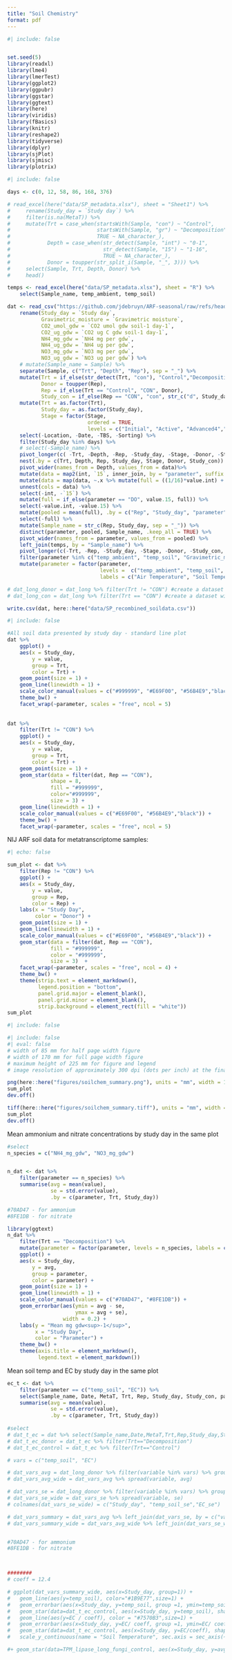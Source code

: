 ```yaml
---
title: "Soil Chemistry"
format: pdf
---
```


```r
#| include: false


set.seed(5)
library(readxl)
library(lme4)
library(lmerTest)
library(ggplot2)
library(ggpubr)
library(ggstar)
library(ggtext)
library(here)
library(viridis)
library(fBasics)
library(knitr)
library(reshape2)
library(tidyverse)
library(dplyr)
library(sjPlot)
library(sjmisc)
library(plotrix)
```

```r
#| include: false

days <- c(0, 12, 58, 86, 168, 376)

# read_excel(here("data/SP_metadata.xlsx"), sheet = "Sheet1") %>%
#     rename(Study_day = `Study day`) %>%
#     filter(is.na(MetaT)) %>%
#     mutate(Trt = case_when(startsWith(Sample, "con") ~ "Control",
#                            startsWith(Sample, "gr") ~ "Decomposition",
#                            TRUE ~ NA_character_),
#            Depth = case_when(str_detect(Sample, "int") ~ "0-1",
#                              str_detect(Sample, "15") ~ "1-16",
#                              TRUE ~ NA_character_),
#            Donor = toupper(str_split_i(Sample, "_", 3))) %>%
#     select(Sample, Trt, Depth, Donor) %>%
#     head()

temps <- read_excel(here("data/SP_metadata.xlsx"), sheet = "R") %>%
    select(Sample_name, temp_ambient, temp_soil)

dat <- read_csv("https://github.com/jdebruyn/ARF-seasonal/raw/refs/heads/main/pH_EC_etc_SP.csv") %>%
    rename(Study_day = `Study day`,
           Gravimetric_moisture = `Gravimetric moisture`,
           CO2_umol_gdw = `CO2 umol gdw soil-1 day-1`,
           CO2_ug_gdw = `CO2 ug C gdw soil-1 day-1`,
           NH4_mg_gdw = `NH4 mg per gdw`,
           NH4_ug_gdw = `NH4 ug per gdw`,
           NO3_mg_gdw = `NO3 mg per gdw`,
           NO3_ug_gdw = `NO3 ug per gdw`) %>%
    # mutate(Sample_name = Sample) %>%
    separate(Sample, c("Trt", "Depth", "Rep"), sep = "_") %>%
    mutate(Trt = if_else(str_detect(Trt, "con"), "Control","Decomposition"),
           Donor = toupper(Rep),
           Rep = if_else(Trt == "Control", "CON", Donor),
           Study_con = if_else(Rep == "CON", "con", str_c("d", Study_day, sep = "."))) %>%
    mutate(Trt = as.factor(Trt),
           Study_day = as.factor(Study_day),
           Stage = factor(Stage, 
                          ordered = TRUE,
                          levels = c("Initial", "Active", "Advanced4","Advanced6","Advanced11","Skeletonization4"))) %>%
    select(-Location, -Date, -TBS, -Sorting) %>%
    filter(Study_day %in% days) %>% 
    # select(-Sample_name) %>%
    pivot_longer(c( -Trt, -Depth, -Rep, -Study_day, -Stage, -Donor, -Study_con), names_to = "parameter") %>%
    nest(.by = c(Trt, Depth, Rep, Study_day, Stage, Donor, Study_con)) %>%
    pivot_wider(names_from = Depth, values_from = data)%>%
    mutate(data = map2(int, `15`, inner_join, by = "parameter", suffix = c(".int", ".15"))) %>%
    mutate(data = map(data, ~.x %>% mutate(full = ((1/16)*value.int) + ((15/16)*value.15))))%>% 
    unnest(cols = data) %>%
    select(-int, -`15`) %>%
    mutate(full = if_else(parameter == "DO", value.15, full)) %>%
    select(-value.int, -value.15) %>%
    mutate(pooled = mean(full), .by = c("Rep", "Study_day", "parameter")) %>%
    select(-full) %>%
    mutate(Sample_name = str_c(Rep, Study_day, sep = "_")) %>%
    distinct(parameter, pooled, Sample_name, .keep_all = TRUE) %>%
    pivot_wider(names_from = parameter, values_from = pooled) %>%
    left_join(temps, by = "Sample_name") %>%
    pivot_longer(c(-Trt, -Rep, -Study_day, -Stage, -Donor, -Study_con, -Sample_name, -ADH_ambient, -ADH_internal, -ADH_soil), names_to = "parameter") %>%
    filter(parameter %in% c("temp_ambient", "temp_soil", "Gravimetric_moisture", "pH", "EC" , "DO", "CO2_μg C_gdw", "NH4_mg_gdw", "NO3_mg_gdw", "N_percent", "C_percent", "CN_ratio")) %>%
    mutate(parameter = factor(parameter, 
                              levels =  c("temp_ambient", "temp_soil", "Gravimetric_moisture", "pH", "EC" , "DO", "CO2_μg C_gdw", "NH4_mg_gdw", "NO3_mg_gdw", "N_percent", "C_percent", "CN_ratio"),
                              labels = c("Air Temperature", "Soil Temperature", "Gravimetric Moisture", "pH", "EC" , "DO", "CO~2~ (μg gdw<sup>-1</sup>)", "NH~4~ (mg gdw<sup>-1</sup>)", "NO~3~ (mg gdw<sup>-1</sup>)", "% N", "% C", "C:N")))

# dat_long_donor = dat_long %>% filter(Trt != "CON") #create a dataset with decompostion soils only
# dat_long_con = dat_long %>% filter(Trt == "CON") #create a dataset with control soils only - these two datasets will be used to plot controls as stars while decompostion soils will be normal line plots
```

```r
write.csv(dat, here::here("data/SP_recombined_soildata.csv"))
```

```r
#| include: false

#All soil data presented by study day - standard line plot  
dat %>%
    ggplot() +
    aes(x = Study_day,
        y = value,
        group = Trt,
        color = Trt) +
    geom_point(size = 1) +
    geom_line(linewidth = 1) +
    scale_color_manual(values = c("#999999", "#E69F00", "#56B4E9","black")) +
    theme_bw() +
    facet_wrap(~parameter, scales = "free", ncol = 5)
    
    
dat %>%
    filter(Trt != "CON") %>%
    ggplot() +
    aes(x = Study_day,
        y = value,
        group = Trt,
        color = Trt) +
    geom_point(size = 1) + 
    geom_star(data = filter(dat, Rep == "CON"),
              shape = 8,
              fill = "#999999",
              color="#999999",
              size = 3) +
    geom_line(linewidth = 1) +
    scale_color_manual(values = c("#E69F00", "#56B4E9","black")) +
    theme_bw() +
    facet_wrap(~parameter, scales = "free", ncol = 5)
```


NIJ ARF soil data for metatranscriptome samples:

```r
#| echo: false

sum_plot <- dat %>%
    filter(Rep != "CON") %>%
    ggplot() +
    aes(x = Study_day, 
        y = value,
        group = Rep,
        color = Rep) +
    labs(x = "Study Day",
         color = "Donor") +
    geom_point(size = 1) +
    geom_line(linewidth = 1) + 
    scale_color_manual(values = c("#E69F00", "#56B4E9","black")) +
    geom_star(data = filter(dat, Rep == "CON"),
              fill = "#999999",
              color = "#999999",
              size = 3)  +
    facet_wrap(~parameter, scales = "free", ncol = 4) +
    theme_bw() +
    theme(strip.text = element_markdown(),
          legend.position = "bottom",
          panel.grid.major = element_blank(),
          panel.grid.minor = element_blank(),
          strip.background = element_rect(fill = "white"))
sum_plot
```

```r
#| include: false

#| include: false
#| eval: false
# width of 85 mm for half page width figure
# width of 170 mm for full page width figure
# maximum height of 225 mm for figure and legend
# image resolution of approximately 300 dpi (dots per inch) at the final size

png(here::here("figures/soilchem_summary.png"), units = "mm", width = 170, height = 180, res = 300)
sum_plot
dev.off()

tiff(here::here("figures/soilchem_summary.tiff"), units = "mm", width = 170, height = 180, res = 300)
sum_plot
dev.off()
```
Mean ammonium and nitrate concentrations by study day in the same plot

```r
#select 
n_species = c("NH4_mg_gdw", "NO3_mg_gdw")


n_dat <- dat %>%
    filter(parameter == n_species) %>%
    summarise(avg = mean(value), 
              se = std.error(value),
              .by = c(parameter, Trt, Study_day))

#70AD47 - for ammonium
#8FE1DB - for nitrate

library(ggtext)
n_dat %>%
    filter(Trt == "Decomposition") %>%
    mutate(parameter = factor(parameter, levels = n_species, labels = c("NH~4~", "NO~3~"))) %>%
    ggplot() +
    aes(x = Study_day,
        y = avg,
        group = parameter,
        color = parameter) +
    geom_point(size = 1) +
    geom_line(linewidth = 1) +
    scale_color_manual(values = c("#70AD47", "#8FE1DB")) +
    geom_errorbar(aes(ymin = avg - se,
                      ymax = avg + se),
                  width = 0.2) +
    labs(y = "Mean mg gdw<sup>-1</sup>",
         x = "Study Day",
         color = "Parameter") +
    theme_bw() +
    theme(axis.title = element_markdown(),
          legend.text = element_markdown())

```


Mean soil temp and EC by study day in the same plot

```r
ec_t <- dat %>%
    filter(parameter == c("temp_soil", "EC")) %>%
    select(Sample_name, Date, MetaT, Trt, Rep, Study_day, Study_con, parameter, value) %>%
    summarise(avg = mean(value),
              se = std.error(value),
              .by = c(parameter, Trt, Study_day))
    
#select 
# dat_t_ec = dat %>% select(Sample_name,Date,MetaT,Trt,Rep,Study_day,Study_con,temp_soil,EC)
# dat_t_ec_donor = dat_t_ec %>% filter(Trt=="Decomposition")
# dat_t_ec_control = dat_t_ec %>% filter(Trt=="Control")

# vars = c("temp_soil", "EC")

# dat_vars_avg = dat_long_donor %>% filter(variable %in% vars) %>% group_by(variable, Study_day) %>% summarise(avg = mean(value))
# dat_vars_avg_wide = dat_vars_avg %>% spread(variable, avg)

# dat_vars_se = dat_long_donor %>% filter(variable %in% vars) %>% group_by(variable, Study_day) %>% summarise(se = std.error(value))
# dat_vars_se_wide = dat_vars_se %>% spread(variable, se)
# colnames(dat_vars_se_wide) = c("Study_day", "temp_soil_se","EC_se")

# dat_vars_summary = dat_vars_avg %>% left_join(dat_vars_se, by = c("variable", "Study_day"))
# dat_vars_summary_wide = dat_vars_avg_wide %>% left_join(dat_vars_se_wide, by = "Study_day")


#70AD47 - for ammonium
#8FE1DB - for nitrate



########
# coeff = 12.4

# ggplot(dat_vars_summary_wide, aes(x=Study_day, group=1)) +
#   geom_line(aes(y=temp_soil), color="#1B9E77",size=1) +
#   geom_errorbar(aes(x=Study_day, y=temp_soil, group =1, ymin=temp_soil-temp_soil_se, ymax=temp_soil+temp_soil_se), color = "#1B9E77", width=.2) +
#   geom_star(data=dat_t_ec_control, aes(x=Study_day, y=temp_soil), shape=8, fill="#1B9E77", color = "#1B9E77", size=2) +
#   geom_line(aes(y=EC / coeff), color = "#7570B3",size=1) + 
#   geom_errorbar(aes(x=Study_day, y=EC/ coeff, group =1, ymin=EC/ coeff-EC_se/ coeff, ymax=EC/ coeff+EC_se/ coeff), color = "#7570B3", width=.2)+
#   geom_star(data=dat_t_ec_control, aes(x=Study_day, y=EC/coeff), shape=8, fill="#7570B3", color = "#7570B3", size=2) +
#   scale_y_continuous(name = "Soil Temperature", sec.axis = sec_axis(~.*coeff, name = "Electrical Conductivity"))+theme_bw()

#+ geom_star(data=TPM_lipase_long_fungi_control, aes(x=Study_day, y=avg_TPM/2), shape=8, fill="darkgoldenrod2", color="darkgoldenrod2", size=3)

```


